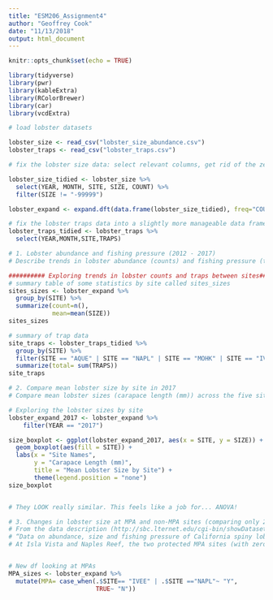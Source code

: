 ```yaml
---
title: "ESM206_Assignment4"
author: "Geoffrey Cook"
date: "11/13/2018"
output: html_document
---
```


```r
knitr::opts_chunk$set(echo = TRUE)
```

```r

library(tidyverse)
library(pwr)
library(kableExtra)
library(RColorBrewer)
library(car)
library(vcdExtra)

# load lobster datasets 

lobster_size <- read_csv("lobster_size_abundance.csv")
lobster_traps <- read_csv("lobster_traps.csv")

# fix the lobster size data: select relevant columns, get rid of the zero counts, expand so that each lobster has its own row

lobster_size_tidied <- lobster_size %>% 
  select(YEAR, MONTH, SITE, SIZE, COUNT) %>% 
  filter(SIZE != "-99999")

lobster_expand <- expand.dft(data.frame(lobster_size_tidied), freq="COUNT")

# fix the lobster traps data into a slightly more manageable data frame
lobster_traps_tidied <- lobster_traps %>% 
  select(YEAR,MONTH,SITE,TRAPS)

```



```r

# 1. Lobster abundance and fishing pressure (2012 - 2017)
# Describe trends in lobster abundance (counts) and fishing pressure (trap buoys) at the five locations from 2012 - 2017. Ignore transect information - we are only interested in evaluating abundance and pressure on the order of SITE. Note: you are not expected to use regression here - just think of ways to clearly describe annual totals visually and in text, noting important trends, events and differences.

########## Exploring trends in lobster counts and traps between sites##########
# summary table of some statistics by site called sites_sizes
sites_sizes <- lobster_expand %>% 
  group_by(SITE) %>% 
  summarize(count=n(),
            mean=mean(SIZE))
sites_sizes

# summary of trap data
site_traps <- lobster_traps_tidied %>% 
  group_by(SITE) %>%
  filter(SITE == "AQUE" | SITE == "NAPL" | SITE == "MOHK" | SITE == "IVEE" | SITE == "CARP") %>% 
  summarize(total= sum(TRAPS))
site_traps

```

```r

# 2. Compare mean lobster size by site in 2017
# Compare mean lobster sizes (carapace length (mm)) across the five sites for lobster observations collected in 2017. 

# Exploring the lobster sizes by site
lobster_expand_2017 <- lobster_expand %>% 
    filter(YEAR == "2017") 

size_boxplot <- ggplot(lobster_expand_2017, aes(x = SITE, y = SIZE)) +
  geom_boxplot(aes(fill = SITE)) +
  labs(x = "Site Names",
       y = "Carapace Length (mm)", 
       title = "Mean Lobster Size by Site") +
       theme(legend.position = "none")
size_boxplot


# They LOOK really similar. This feels like a job for... ANOVA!


```

```r

# 3. Changes in lobster size at MPA and non-MPA sites (comparing only 2012 and 2017 sizes)
# From the data description (http://sbc.lternet.edu/cgi-bin/showDataset.cgi?docid=knb-lter-sbc.77):
# “Data on abundance, size and fishing pressure of California spiny lobster (Panulirus interruptus) are collected along the mainland coast of the Santa Barbara Channel. Spiny lobsters are an important predator in giant kelp forests off southern California. Two SBC LTER study reefs are located in or near the California Fish and Game Network of Marine Protected Areas (MPA), Naples and Isla Vista, both established as MPAs on 2012-01-01. MPAs provide a unique opportunity to investigate the effects of fishing on kelp forest community dynamics. Sampling began in 2012 and is ongoing.”
# At Isla Vista and Naples Reef, the two protected MPA sites (with zero fishing pressure), how do lobster sizes in 2012 and 2017 compare? At the non-MPA sites?


# New df looking at MPAs
MPA_sizes <- lobster_expand %>% 
  mutate(MPA= case_when(.$SITE== "IVEE" | .$SITE =="NAPL"~ "Y",
                        TRUE~ "N"))

```

